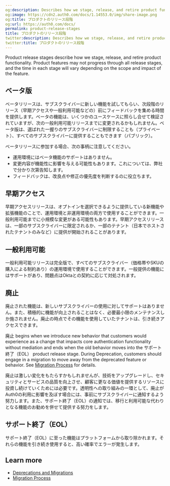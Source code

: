 ```yaml
---
og:description: Describes how we stage, release, and retire product functionality.
og:image: https://cdn2.auth0.com/docs/1.14553.0/img/share-image.png
og:title: プロダクトのリリース段階
og:url: https://auth0.com/docs/
permalink: product-release-stages
title: プロダクトのリリース段階
twitter:description: Describes how we stage, release, and retire product functionality.
twitter:title: プロダクトのリリース段階
---
```


<Tooltip tip="Product Release Stages: Phases that describe how Auth0 stages, releases, and retires product functionality." cta="View Glossary" href="/docs/glossary?term=Product+release+stages">Product release stages</Tooltip> describe how we stage, release, and retire product functionality. Product features may not progress through all release stages, and the time in each stage will vary depending on the scope and impact of the feature.

## ベータ版

ベータリリースは、サブスクライバーに新しい機能を試してもらい、次段階のリリース（早期アクセスや一般利用可能などの）前にフィードバックを集める時間を提供します。ベータの機能は、いくつかのユースケースに照らし合せて検証されていますが、次の一般利用可能リリースまでに変更されるかもしれません。ベータ版は、選ばれた一握りのサブスクライバーに制限することも（プライベート）、すべてのサブスクライバーに提供することもできます（パブリック）。

ベータリリースに参加する場合、次の事柄に注意してください。

* 運用環境にはベータ機能のサポートはありません。
* 変更内容が機能性に影響を与える可能性もあります。これについては、弊社で分かり次第告知します。
* フィードバックは、改良点や修正の優先度を判断するのに役立ちます。

## 早期アクセス

早期アクセスリリースは、オプトインを選択できるように提供している新機能や拡張機能のことで、運用環境と非運用環境の両方で使用することができます。一般利用可能までに小規模な変更がある可能性もあります。早期アクセスリリースは、一部のサブスクライバーに限定されるか、一部のテナント（日本でホストされたテナントのみなど）に提供が開始されることがあります。

## 一般利用可能

一般利用可能リリースは完全版で、すべてのサブスクライバー（価格帯やSKUの購入による制約あり）の運用環境で使用することができます。一般提供の機能にはサポートがあり、問題点はOktaとの契約に応じて対処されます。

## 廃止

廃止された機能は、新しいサブスクライバーの使用に対してサポートはありません。また、積極的に機能が向上されることはなく、必要最小限のメンテナンスしか施されません。廃止の時点でその機能を使用していたテナントは、引き続きアクセスできます。

廃止 begins when we introduce new behavior that customers would experience as a change that impacts core authentication functionality without mediation and ends when the old behavior moves into the サポート終了（EOL） product release stage. During Deprecation, customers should engage in a migration to move away from the deprecated feature or behavior. See [Migration Process](/docs/troubleshoot/product-lifecycle/migration-process) for details.

廃止は激しい変化をもたらすかもしれませんが、技術をアップグレードし、セキュリティとサービスの品質を向上させ、顧客に更なる価値を提供するリソースに投資し続けていくためには必要です。透明性への取り組みの一環として、廃止がAuth0の利用に影響を及ぼす場合には、事前にサブスクライバーに通知するよう努力します。また、サポート終了（EOL）の通知では、移行と利用可能な代わりとなる機能のお勧めを併せて提供する努力をします。

## サポート終了（EOL）

サポート終了（EOL）に至った機能はプラットフォームから取り除かれます。それらの機能を引き続き使用すると、高い確率でエラーが発生します。

## Learn more

* [Deprecations and Migrations](/docs/troubleshoot/product-lifecycle/deprecations-and-migrations)
* [Migration Process](/docs/troubleshoot/product-lifecycle/migration-process)